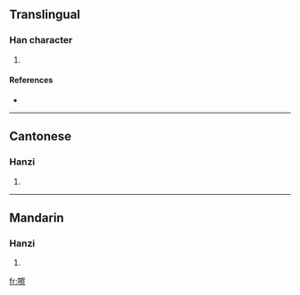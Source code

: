 ==Translingual==

===Han character===
{{Han char|rn=30|rad=口|as=14|sn=17|four=6309<sub>1</sub>|canj=口十月火 (RJBF), X口十月火 (XRJBF)}}

# {{defn|Han|sort=口14}}

====References====
* {{Han ref|kx=0212.191|hdz=10697.150|uh=5693|ud=22163|bh=ECC0|bd=60608}}

----

==Cantonese==

===Hanzi===
{{yue-hanzi|jyut=|y=[[chaat3]]}}

# {{defn|Cantonese}}

----

==Mandarin==

===Hanzi===
{{cmn-hanzi|pin=[[cā]] ([[ca1]])|wg=[[ts'a1|ts'a<sup>1</sup>]]}}

# {{defn|Mandarin}}

[[fr:嚓]]